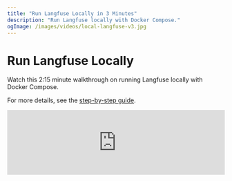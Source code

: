 ```yaml
---
title: "Run Langfuse Locally in 3 Minutes"
description: "Run Langfuse locally with Docker Compose."
ogImage: /images/videos/local-langfuse-v3.jpg
---
```


# Run Langfuse Locally

Watch this 2:15 minute walkthrough on running Langfuse locally with Docker Compose.

For more details, see the [step-by-step guide](/self-hosting/local).

<iframe
  width="100%"
  className="aspect-[15.94/9] rounded-lg border mt-6 w-full"
  src="https://www.youtube.com/embed/we52x5-a_Ac?si=2rqAs0LNwqeq767W"
  title="YouTube video player"
  frameborder="0"
  allow="accelerometer; autoplay; clipboard-write; encrypted-media; gyroscope; picture-in-picture; web-share"
  referrerpolicy="strict-origin-when-cross-origin"
  allowFullScreen
></iframe>
